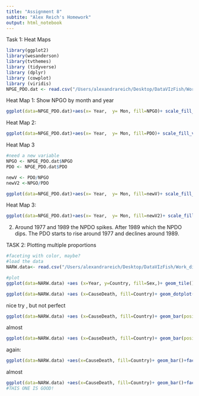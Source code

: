 ```yaml
---
title: "Assignment 8"
subtite: "Alex Reich's Homework"
output: html_notebook
---
```


Task 1: Heat Maps


```r
library(ggplot2)
library(wesanderson)
library(tvthemes)
library (tidyverse)
library (dplyr)
library (cowplot)
library (viridis)
NPGE_PDO.dat <- read.csv("/Users/alexandrareich/Desktop/DataVIzFish/Work_dir/npgo-pdo.csv")
```

Heat Map 1: Show NPGO by month and year
```r
ggplot(data=NPGE_PDO.dat)+aes(x= Year,  y= Mon, fill=NPGO)+ scale_fill_viridis()+theme_cowplot()+geom_tile()
```

Heat Map 2:
```r
ggplot(data=NPGE_PDO.dat)+aes(x= Year,  y= Mon, fill=PDO)+ scale_fill_viridis()+theme_classic() +geom_tile()
```

Heat Map 3
```r
#need a new variable
NPGO <- NPGE_PDO.dat$NPGO
PDO <- NPGE_PDO.dat$PDO

newV <- PDO/NPGO
newV2 <-NPGO/PDO

```
```r
ggplot(data=NPGE_PDO.dat)+aes(x= Year,  y= Mon, fill=newV)+ scale_fill_viridis()+theme_cowplot() +geom_tile()
```
Heat Map 3:
```r
ggplot(data=NPGE_PDO.dat)+aes(x= Year,  y= Mon, fill=newV2)+ scale_fill_viridis()+theme_cowplot() +geom_tile()
```
2)
Around 1977 and 1989 the NPDO spikes. After 1989 which the NPDO dips. The PDO starts to rise around 1977 and declines around 1989.


TASK 2: Plotting multiple proportions
```r
#faceting with color, maybe?
#load the data
NARW.data<- read.csv("/Users/alexandrareich/Desktop/DataVIzFish/Work_dir/NARW_mort.csv")
```

```r
#plot
ggplot(data=NARW.data) +aes (x=Year, y=Country, fill=Sex,)+ geom_tile()+facet_wrap(~Year) + 
```

```r
ggplot(data=NARW.data) +aes (x=CauseDeath, fill=Country)+ geom_dotplot(dotsize=7) +facet_grid(vars(Sex),vars(Year)) + scale_fill_avatar(palette="AirNomads")+theme_bw()
```
nice try , but not perfect
```r
ggplot(data=NARW.data) +aes (x=CauseDeath, fill=Country)+ geom_bar(position=position_dodge())+facet_wrap(~Year) + scale_fill_avatar(palette="AirNomads")+theme_classic()
```
almost
```r
ggplot(data=NARW.data) +aes (x=CauseDeath, fill=Country)+ geom_bar(position=position_dodge2())+facet_grid(vars(Sex),vars(Year)) + scale_fill_avatar(palette="AirNomads")+theme_bw()
```
again:

```r
ggplot(data=NARW.data) +aes(x=CauseDeath, fill=Country)+ geom_bar()+facet_grid(vars(Year),vars(Sex)) + scale_fill_avatar(palette="AirNomads")+theme_bw() +coord_flip()
```
almost
```r
ggplot(data=NARW.data) +aes(x=CauseDeath, fill=Country)+ geom_bar()+facet_grid(vars(Sex),vars(Year)) + scale_fill_manual(values=c("#0072B2","#E69F00"))+theme_bw()
#THIS ONE IS GOOD!
```

